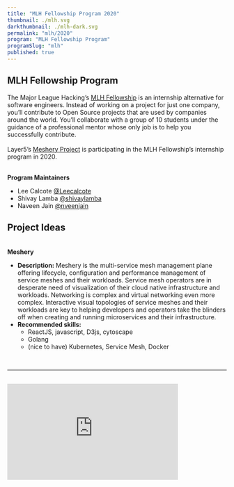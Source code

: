 ```yaml
---
title: "MLH Fellowship Program 2020"
thumbnail: ./mlh.svg
darkthumbnail: ./mlh-dark.svg
permalink: "mlh/2020"
program: "MLH Fellowship Program"
programSlug: "mlh"
published: true
---
```



<ProgramsWrapper>
<MlhLogo alt="mlh_logo" class="mlh_logo"/>
<h2><b>MLH Fellowship Program</b></h2>
<div>
The Major League Hacking’s <a href="https://fellowship.mlh.io/">MLH Fellowship</a> is an internship alternative for software engineers. Instead of working on a project for just one company, you’ll contribute to Open Source projects that are used by companies around the world. You’ll collaborate with a group of 10 students under the guidance of a professional mentor whose only job is to help you successfully contribute.<br/>

<br/>
Layer5’s <a href="https://meshery.io/">Meshery Project</a> is participating in the MLH Fellowship’s internship program in 2020.
</div><br/>

<b>Program Maintainers</b>
<div>
<ul>
<li>Lee Calcote  <a href="https://github.com/leecalcote">@Leecalcote</a></li>
<li>Shivay Lamba  <a href="https://github.com/shivaylamba">@shivaylamba</a></li>
<li>Naveen Jain  <a href="https://github.com/nveenjain">@nveenjain</a></li>
</ul>
</div>

<h2><b>Project Ideas</b></h2>
<div><br/>
<b>Meshery</b>
<ul>
<li>
<b>Description:</b> Meshery is the multi-service mesh management plane offering lifecycle, configuration and performance management of service meshes and their workloads. Service mesh operators are in desperate need of visualization of their cloud native infrastructure and workloads. Networking is complex and virtual networking even more complex. Interactive visual topologies of service meshes and their workloads are key to helping developers and operators take the blinders off when creating and running microservices and their infrastructure.
</li>
<li>
<b>Recommended skills:</b>
<ul>
<li>ReactJS, javascript, D3js, cytoscape</li>
<li>Golang</li>
<li>(nice to have) Kubernetes, Service Mesh, Docker</li>
</ul>
</li>
</ul>
</div>

<div>&nbsp;</div>
<hr/>
<div className="flex-div">&nbsp;</div>
<div id="layer5-intro" className="iframe-container">
    <iframe
        width="392"
        height="220.5"
        src="https://www.youtube.com/embed/0yN5T5LB9ps"
        loading="lazy"
        frameBorder="0"
        allow="accelerometer; autoplay; encrypted-media; gyroscope; picture-in-picture"
        allowFullScreen />
</div>
<p>
    <b>What is Layer5?</b>
</p>
<p>
While small, the Layer5 community represents the largest collection of
service mesh projects and their maintainers in the world. We build
projects to provide learning environments, deployment and operational best
practices, performance benchmarks, create documentation, share networking
opportunities, and more. Our shared commitment to the open source spirit
pushes Layer5 projects forward. New members are always welcome.
</p>
<p>
    <b>Is it Open Source?</b>
</p>
<p>
Layer5 projects are open source software. Anyone can download, use, work
on, and share it with others. It's built on principles like collaboration,
globalism, and innovation. Layer5 projects are distributed under the terms
of Apache v2.
</p>
<p>
    <b>Google Summer of Code Participation?</b>
</p>
<p>
The key component of these projects is our Community. This community,
which you will join as a participant in Google Summer of Code, is
improving the world of diverse cloud native systems. Your contributions
will affect people you've never met. The Layer5 community includes
software engineers, researchers, students, artists, system administrators,
operators and web designers -- all of whom will be happy to help you get
started.
</p>
<p>
We believe that all contributors should expect and be part of a safe and
friendly environment for constructive contribution. We can more
effectively and successfully compare and challenge different ideas to find
the best solutions for advancement, while building the size, diversity,
and strength of our community.
</p>
<div id="gsoc-2020" className="apply-button">
    <h3>
        <Button $primary title="Participate" $url="http://slack.layer5.io" $external={ true } />
    </h3>
</div>

</ProgramsWrapper>
